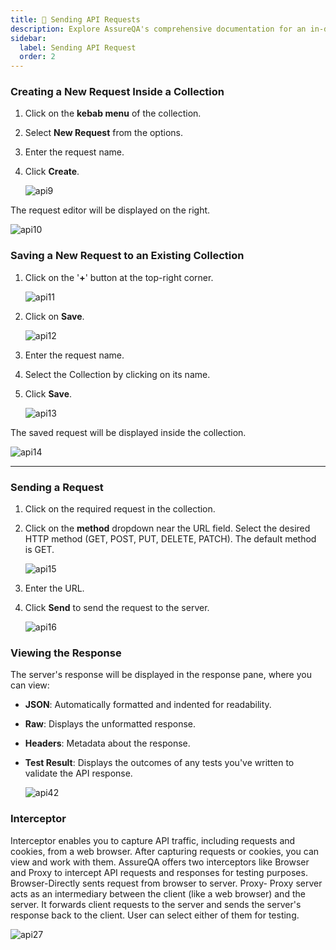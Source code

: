 ```yaml
---
title: 🔄 Sending API Requests
description: Explore AssureQA's comprehensive documentation for an in-depth look at our services and tools.
sidebar:
  label: Sending API Request
  order: 2
---
```


### **Creating a New Request Inside a Collection**

1. Click on the **kebab menu** of the collection.
2. Select **New Request** from the options.
3. Enter the request name.
4. Click **Create**.

   ![api9](../images/api9.png)

The request editor will be displayed on the right.

   ![api10](../images/api10.png)

### **Saving a New Request to an Existing Collection**

1. Click on the '**+**' button at the top-right corner.

   ![api11](../images/api11.png)

2. Click on **Save**.

   ![api12](../images/api12.png)

3. Enter the request name.
4. Select the Collection by clicking on its name.
5. Click **Save**.

   ![api13](../images/api13.png)

The saved request will be displayed inside the collection.

   ![api14](../images/api14.png)

---

### Sending a Request

1. Click on the required request in the collection.
2. Click on the **method** dropdown near the URL field. Select the desired HTTP method (GET, POST, PUT, DELETE, PATCH). The default method is GET.

   ![api15](../images/api15.png)

3. Enter the URL.
4. Click **Send** to send the request to the server.

   ![api16](../images/api16.png)

### Viewing the Response

The server's response will be displayed in the response pane, where you can view:

- **JSON**: Automatically formatted and indented for readability.
- **Raw**: Displays the unformatted response.
- **Headers**: Metadata about the response.
- **Test Result**: Displays the outcomes of any tests you've written to validate the API response.

   ![api42](../images/api42.png)

### Interceptor

Interceptor enables you to capture API traffic, including requests and cookies, from a web browser. After capturing requests or cookies, you can view and work with them. AssureQA offers two interceptors like 
Browser and Proxy to intercept API requests and responses for testing purposes.
Browser-Directly sents request from browser to server.
Proxy- Proxy server acts as an intermediary between the client (like a web browser) and the server. It forwards 
client requests to the server and sends the server's response back to the client. 
User can select either of them for testing.

![api27](../images/api27.png)
